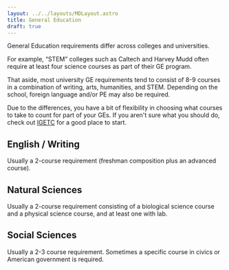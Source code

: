 ```yaml
---
layout: ../../layouts/MDLayout.astro
title: General Education
draft: true
---
```





General Education requirements differ across colleges and universities.

For example, “STEM” colleges such as Caltech and Harvey Mudd often require at least four science courses as part of their GE program.

That aside, most university GE requirements tend to consist of 8-9 courses in a combination of writing, arts, humanities, and STEM. Depending on the school, foreign language and/or PE may also be required.

Due to the differences, you have a bit of flexibility in choosing what courses to take to count for part of your GEs. If you aren't sure what you should do, check out [IGETC](https://admission.universityofcalifornia.edu/admission-requirements/transfer-requirements/preparing-to-transfer/general-education-igetc/igetc/) for a good place to start.

## English / Writing

Usually a 2-course requirement (freshman composition plus an advanced course).

<FreshmanComposition />
<AdvancedComposition />
<CriticalThinking />

## Natural Sciences

Usually a 2-course requirement consisting of a biological science course and a physical science course, and at least one with lab.

<IntroductionToBiology />
<CellBiology />
<NaturalSciences />
<IntroductionToChemistry />
<GeneralChemistryI />
<AlgebraBasedPhysicsI />
<AlgebraBasedPhysicsII />

## Social Sciences

Usually a 2-3 course requirement. Sometimes a specific course in civics or American government is required.

<AmericanGovernment />
<Economics />
<Macroeconomics />
<Microeconomics />
<IntroductionToPsychology />
<IntroductionToSociology />
<OverviewOfAmericanHistory />
<USHistoryI />
<USHistoryII />
